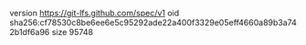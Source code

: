 version https://git-lfs.github.com/spec/v1
oid sha256:cf78530c8be6ee6e5c95292ade22a400f3329e05eff4660a89b3a742b1df6a96
size 95748
